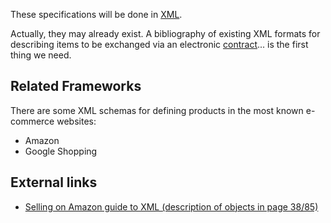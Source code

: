These specifications will be done in [[XML]].

Actually, they may already exist. A bibliography of existing XML formats for describing items to be exchanged via an electronic [[Contracts|contract]]... is the first thing we need.

==Related Frameworks==
There are some XML schemas for defining products in the most known e-commerce websites:

*Amazon
*Google Shopping

==External links==
*[https://images-na.ssl-images-amazon.com/images/G/01/rainier/help/XML_Documentation_Intl.pdf Selling on Amazon guide to XML (description of objects in page 38/85)]